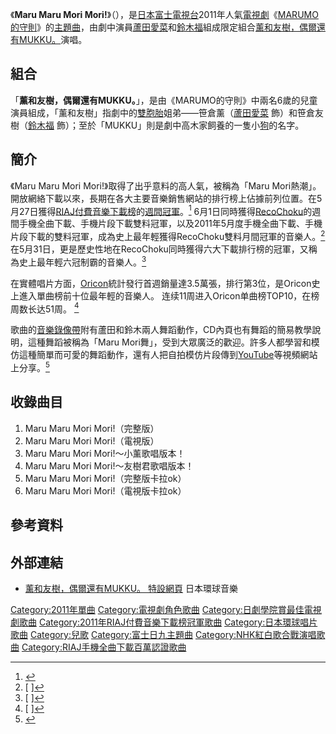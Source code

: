 {{Infobox Single
| Name           = Maru Maru Mori Mori!<br />{{lang|ja|マル・マル・モリ・モリ!}}
| Artist         = [[薰和友樹，偶爾還有MUKKU。|薰和友樹，偶爾還有MUKKU。]]
| Album          = 
| Released       = 2011年5月25日
| Format         = [[音樂下載|音樂下載]]、[[CD|CD]]
| Recorded       =
| Genre          = [[J-POP|J-POP]]、[[童謠|童謠]]
| Length         = 
| Label          = [[環球音樂_(日本)|環球音樂]]
| Writer         = 
| Producer       =
| Certification  =  
* 三白金（手機片段下載，[[日本唱片協會|日本唱片協會]]）
* 雙白金（唱片、手機全曲付費下載，日本唱片協會）
* 金（電腦下載，日本唱片協會）
| Chart position = * 週榜第1位（[[RIAJ付費音樂下載榜|RIAJ音樂下載榜]]）
* 週榜第2位（[[Oricon公信榜|Oricon]]）
| Last single    = 
| This single    =
| Next single    =
}}

《'''Maru Maru Mori Mori!'''》（{{lang-ja|'''マル・マル・モリ・モリ!'''}}），是[[日本|日本]][[富士電視台|富士電視台]]2011年人氣[[日本電視劇|電視劇]]《[[MARUMO的守則|MARUMO的守則]]》的[[主題曲|主題曲]]，由劇中演員[[蘆田愛菜|蘆田愛菜]]和[[鈴木福|鈴木福]]組成限定組合[[薰和友樹，偶爾還有MUKKU。|薰和友樹，偶爾還有MUKKU。]]演唱。

==組合==
「'''薰和友樹，偶爾還有MUKKU。'''」，是由《MARUMO的守則》中兩名6歲的兒童演員組成，「薰和友樹」指劇中的[[雙胞胎|雙胞胎]]姐弟——笹倉薰（[[蘆田愛菜|蘆田愛菜]] 飾）和笹倉友樹（[[鈴木福|鈴木福]] 飾）；至於「MUKKU」則是劇中高木家飼養的一隻小[[狗|狗]]的名字。

==簡介==
《Maru Maru Mori Mori!》取得了出乎意料的高人氣，被稱為「Maru Mori熱潮」。開放網絡下載以來，長期在各大主要音樂銷售網站的排行榜上佔據前列位置。在5月27日獲得[[RIAJ付費音樂下載榜|RIAJ付費音樂下載榜]]的[[2011年RIAJ付費音樂下載榜冠軍歌曲列表|週間冠軍]]。<ref>{{cite web |url=http://satsuki.musicdb.gr.jp/all_info/ranking_weekly/WeeklyRankingAction.do?term=2011f&weeklyCd=20110524&rankKbn=50 |script-title=ja:レコード協会調べ 2011年05月18日～2011年05月24日＜略称：レコ協チャート（「着うたフル(R)」）＞ |deadurl=yes |archiveurl=https://web.archive.org/web/20141009094404/http://satsuki.musicdb.gr.jp/all_info/ranking_weekly/WeeklyRankingAction.do?term=2011f&weeklyCd=20110524&rankKbn=50 |archivedate=2014年10月9日 |accessdate=2011年6月1日 }}</ref> 6月1日同時獲得[[RecoChoku|RecoChoku]]的週間手機全曲下載、手機片段下載雙料冠軍，以及2011年5月度手機全曲下載、手機片段下載的雙料冠軍，成為史上最年輕獲得RecoChoku雙料月間冠軍的音樂人。<ref>[{{Cite web |url=http://mainichi.jp/select/biz/prtimes_release/archive/2011/06/01/000000060.000002747.html |script-title=ja:レコチョクアワード月間最優秀楽曲賞5月度を発表！ 「マル・マル・モリ・モリ！」が史上最年少で2冠獲得！ |accessdate=2011-06-01 |archive-date=2019-10-18 |archive-url=https://web.archive.org/web/20191018112015/http://mainichi.jp/biz/ |dead-url=no }} {{lang|ja|レコチョクアワード月間最優秀楽曲賞5月度を発表！ 「マル・マル・モリ・モリ！」が史上最年少で2冠獲得！}}]</ref> 在5月31日，更是歷史性地在RecoChoku同時獲得六大下載排行榜的冠軍，又稱為史上最年輕六冠制霸的音樂人。<ref>[{{Cite web |url=http://www.cdjournal.com/main/news/-/38630 |script-title=ja:「マル・マル・モリ・モリ！」史上最年少初のレコチョクランキング6冠制覇！ |accessdate=2011-06-01 |archive-date=2020-09-23 |archive-url=https://web.archive.org/web/20200923004453/https://www.cdjournal.com/main/news/-/38630 |dead-url=no }} {{lang|ja|「マル・マル・モリ・モリ！」史上最年少初のレコチョクランキング6冠制覇！}}]</ref>

在實體唱片方面，[[Oricon公信榜|Oricon]]統計發行首週銷量達3.5萬張，排行第3位，是Oricon史上進入單曲榜前十位最年輕的音樂人。
连续11周进入Oricon单曲榜TOP10，在榜周数长达51周。
<ref>[{{Cite web |url=http://rn.oricon.co.jp/news/rankingnews/88252/full/ |script-title=ja:6歳ユニット芦田愛菜＆鈴木福が3位　グループ史上最年少TOP10 |accessdate=2011-06-01 |archive-date=2019-10-18 |archive-url=https://web.archive.org/web/20191018112015/https://www.oricon.co.jp/news/88252/full/ |dead-url=no }} {{lang|ja|6歳ユニット芦田愛菜＆鈴木福が3位　グループ史上最年少TOP10}}]</ref>

歌曲的[[音樂錄像帶|音樂錄像帶]]附有蘆田和鈴木兩人舞蹈動作，CD內頁也有舞蹈的簡易教學說明，這種舞蹈被稱為「Maru Mori舞」，受到大眾廣泛的歡迎。許多人都學習和模仿這種簡單而可愛的舞蹈動作，還有人把自拍模仿片段傳到[[YouTube|YouTube]]等視頻網站上分享。<ref>[http://www.asahi.com/showbiz/nikkan/NIK201105250048.html {{lang|ja|愛菜＆福＆ムック　歌とダンスが超人気}}]</ref>

==收錄曲目==
# Maru Maru Mori Mori!（完整版）
# Maru Maru Mori Mori!（電視版）
# Maru Maru Mori Mori!～小薰歌唱版本！
# Maru Maru Mori Mori!～友樹君歌唱版本！
# Maru Maru Mori Mori!（完整版卡拉ok）
# Maru Maru Mori Mori!（電視版卡拉ok）

==參考資料==
{{reflist}}

==外部連結==
*[http://www.universal-music.co.jp/marumori/ 薰和友樹，偶爾還有MUKKU。 特設網頁] {{Wayback|url=http://www.universal-music.co.jp/marumori/ |date=20200928192313 }} 日本環球音樂
{{富士日九主題曲2010年代前半部}}
{{日劇學院賞最佳電視劇歌曲}}
{{RIAJ付費音樂下載榜冠軍 (2011年)|2011年5月24日、6月14日—6月21日，共3週}}
{{日本唱片協會手機全曲下載百萬認證歌曲}}

{{DEFAULTSORT:Maru Maru Mori Mori!}}
[[Category:2011年單曲|Category:2011年單曲]]
[[Category:電視劇角色歌曲|Category:電視劇角色歌曲]]
[[Category:日劇學院賞最佳電視劇歌曲|Category:日劇學院賞最佳電視劇歌曲]]
[[Category:2011年RIAJ付費音樂下載榜冠軍歌曲|Category:2011年RIAJ付費音樂下載榜冠軍歌曲]]
[[Category:日本環球唱片歌曲|Category:日本環球唱片歌曲]]
[[Category:兒歌|Category:兒歌]]
[[Category:富士日九主題曲|Category:富士日九主題曲]]
[[Category:NHK紅白歌合戰演唱歌曲|Category:NHK紅白歌合戰演唱歌曲]]
[[Category:RIAJ手機全曲下載百萬認證歌曲|Category:RIAJ手機全曲下載百萬認證歌曲]]